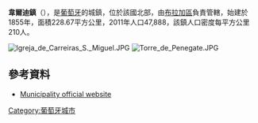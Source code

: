 {{Coord|41|39|N|8|26|W|display=title}}

'''韋爾迪鎮'''（{{lang-pt|Vila Verde}}），是[[葡萄牙|葡萄牙]]的城鎮，位於該國北部，由[[布拉加區|布拉加區]]負責管轄，始建於1855年，面積228.67平方公里，2011年人口47,888，該鎮人口密度每平方公里210人。

[[Image:Igreja_de_Carreiras_S._Miguel.JPG|right]]
[[Image:Torre_de_Penegate.JPG|right]]

==參考資料==
*[http://www.cm-vilaverde.pt Municipality official website] {{Wayback|url=http://www.cm-vilaverde.pt/ |date=20200601141014 }}

{{Portugal-geo-stub}}
[[Category:葡萄牙城市|Category:葡萄牙城市]]